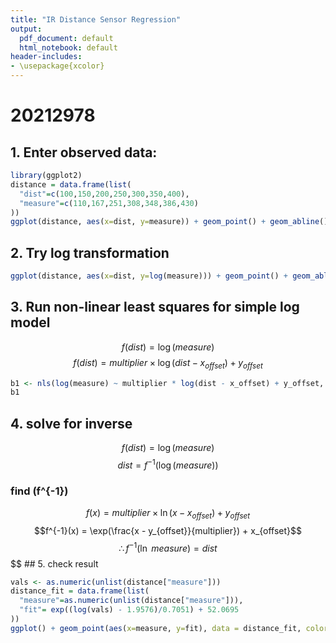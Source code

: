```yaml
---
title: "IR Distance Sensor Regression"
output:
  pdf_document: default
  html_notebook: default
header-includes:
- \usepackage{xcolor}  
---
```

# 20212978

## 1. Enter observed data:

```r
library(ggplot2)
distance = data.frame(list(
  "dist"=c(100,150,200,250,300,350,400),
  "measure"=c(110,167,251,308,348,386,430)
))
ggplot(distance, aes(x=dist, y=measure)) + geom_point() + geom_abline()
```

## 2. Try log transformation

```r
ggplot(distance, aes(x=dist, y=log(measure))) + geom_point() + geom_abline()
```


## 3. Run non-linear least squares for simple log model

$$f(dist) = \log(measure)$$
$$f(dist) = multiplier \times \log(dist - x_{offset}) + y_{offset}$$

```r
b1 <- nls(log(measure) ~ multiplier * log(dist - x_offset) + y_offset, data=distance)
b1
```

## 4. solve for inverse

$$f(dist) = \log(measure)$$
$$dist = f^{-1}(\log(measure))$$

### find \(f^{-1}\)

$$f(x) = multiplier \times \ln (x - x_{offset}) + y_{offset}$$
$$f^{-1}(x) = \exp(\frac{x - y_{offset}}{multiplier}) + x_{offset}$$
$$\therefore f^{-1}(\ln\ measure) = dist$$
$$
## 5. check result

```R
vals <- as.numeric(unlist(distance["measure"]))
distance_fit = data.frame(list(
  "measure"=as.numeric(unlist(distance["measure"])),
  "fit"= exp((log(vals) - 1.9576)/0.7051) + 52.0695
))
ggplot() + geom_point(aes(x=measure, y=fit), data = distance_fit, color="red")
```


